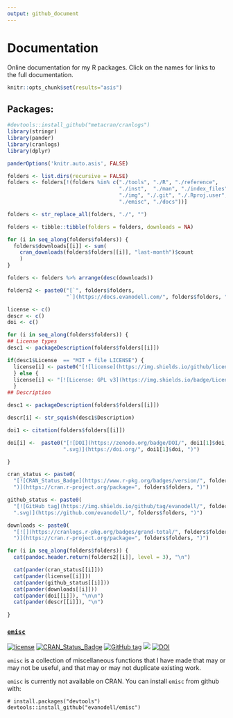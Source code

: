 ```yaml
---
output: github_document
---
```


# Documentation

Online documentation for my R packages. Click on the names for links to the full documentation.

```r
knitr::opts_chunk$set(results="asis")
```

## Packages:

```r
#devtools::install_github("metacran/cranlogs")
library(stringr)
library(pander)
library(cranlogs)
library(dplyr)

panderOptions('knitr.auto.asis', FALSE)

folders <- list.dirs(recursive = FALSE)
folders <- folders[!(folders %in% c("./tools", "./R", "./reference",
                                    "./inst",  "./man", "./index_files",
                                    "./img", "./.git", "./.Rproj.user",
                                    "./emisc", "./docs"))]

folders <- str_replace_all(folders, "./", "")

folders <- tibble::tibble(folders = folders, downloads = NA)

for (i in seq_along(folders$folders)) {
  folders$downloads[[i]] <- sum(
    cran_downloads(folders$folders[[i]], "last-month")$count
    )
}

folders <- folders %>% arrange(desc(downloads))

folders2 <- paste0("[`", folders$folders,
                   "`](https://docs.evanodell.com/", folders$folders, ")")

license <- c()
descr <- c()
doi <- c()

for (i in seq_along(folders$folders)) {
## License types
desc1 <- packageDescription(folders$folders[[i]])

if(desc1$License  == "MIT + file LICENSE") {
  license[i] <- paste0("[![license](https://img.shields.io/github/license/mashape/apistatus.svg)](https://github.com/EvanOdell/", folders$folders[[i]], "/blob/master/LICENSE.md)")
  } else {
  license[i] <- "[![License: GPL v3](https://img.shields.io/badge/License-GPLv3-blue.svg)](https://www.gnu.org/licenses/gpl-3.0)"
  }
## Description

desc1 <- packageDescription(folders$folders[[i]])

descr[i] <- str_squish(desc1$Description)

doi1 <- citation(folders$folders[[i]])

doi[i] <-  paste0("[![DOI](https://zenodo.org/badge/DOI/", doi1[1]$doi,
                  ".svg)](https://doi.org/", doi1[1]$doi, ")")

}

cran_status <- paste0(
  "[![CRAN_Status_Badge](https://www.r-pkg.org/badges/version/", folders$folders,
  ")](https://cran.r-project.org/package=", folders$folders, ")")

github_status <- paste0(
  "[![GitHub tag](https://img.shields.io/github/tag/evanodell/", folders$folders,
  ".svg)](https://github.com/evanodell/", folders$folders, ")")

downloads <- paste0(
  "[![](https://cranlogs.r-pkg.org/badges/grand-total/", folders$folders,
  ")](https://cran.r-project.org/package=", folders$folders, ")")
```

```r

for (i in seq_along(folders$folders)) {
  cat(pandoc.header.return(folders2[[i]], level = 3), "\n")

  cat(pander(cran_status[[i]]))
  cat(pander(license[[i]]))
  cat(pander(github_status[[i]]))
  cat(pander(downloads[[i]]))
  cat(pander(doi[[i]]), "\n\n")
  cat(pander(descr[[i]]), "\n")
  
}
```

### [`emisc`](https://docs.evanodell.com/emisc)

[![license](https://img.shields.io/github/license/mashape/apistatus.svg)](https://github.com/EvanOdell/emisc/blob/master/LICENSE)
[![CRAN_Status_Badge](https://www.r-pkg.org/badges/version/emisc)](https://cran.r-project.org/package=emisc)
[![GitHub tag](https://img.shields.io/github/tag/evanodell/emisc.svg)](https://github.com/evanodell/emisc)
[![](https://cranlogs.r-pkg.org/badges/grand-total/emisc)](https://dgrtwo.shinyapps.io/cranview/)
[![DOI](https://zenodo.org/badge/96876145.svg)](https://zenodo.org/badge/latestdoi/96876145)

`emisc` is a collection of miscellaneous functions that I have made that may or may not be useful, and that may or may not duplicate existing work.

`emisc` is currently not available on CRAN. You can install `emisc` from github with:

```
# install.packages("devtools")
devtools::install_github("evanodell/emisc")
```
